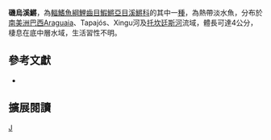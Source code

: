 {{Speciesbox 
| taxon = Melanorivulus zygonectes
| status = NE
| status_system = IUCN3.1
| authority =  [[Myers|Myers]], 1927
| synonyms = *''Rivulus zygonectes, Myers, 1927''
}}
'''磯烏溪鱂'''，為[[輻鰭魚綱|輻鰭魚綱]][[鯉齒目|鯉齒目]][[鰕鱂亞目|鰕鱂亞目]][[溪鱂科|溪鱂科]]的其中一[[種|種]]，為熱帶淡水魚，分布於[[南美洲|南美洲]][[巴西|巴西]]Araguaia、Tapajós、Xingu河及[[托坎廷斯河|托坎廷斯河]]流域，體長可達4公分，棲息在底中層水域，生活習性不明。
== 參考文獻 ==
*{{FishBase_species|genus=Melanorivulus|species=zygonectes|year=2014|month=9}}

== 擴展閱讀 ==
{{refbegin}}
{{wikispecies-inline|Melanorivulus zygonectes|磯烏溪鱂}}
{{refend}}
{{Taxonbar|from=Q5650061}}

[[Category:烏溪鱂屬|J]]


{{魚類小作品}}